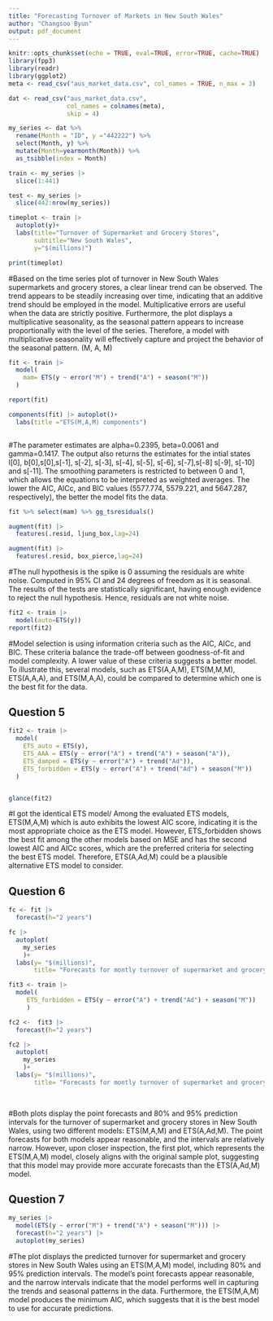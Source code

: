 ---
title: "Forecasting Turnover of Markets in New South Wales"
author: "Changsoo Byun"
output: pdf_document
---

```{r setup, include=FALSE}
knitr::opts_chunk$set(echo = TRUE, eval=TRUE, error=TRUE, cache=TRUE)
library(fpp3)
library(readr)
library(ggplot2)
meta <- read_csv("aus_market_data.csv", col_names = TRUE, n_max = 3)

dat <- read_csv("aus_market_data.csv", 
                col_names = colnames(meta),
                skip = 4)

my_series <- dat %>% 
  rename(Month = "ID", y ="442222") %>%
  select(Month, y) %>% 
  mutate(Month=yearmonth(Month)) %>% 
  as_tsibble(index = Month)

train <- my_series |> 
  slice(1:441)

test <- my_series |> 
  slice(442:nrow(my_series))
```




```{r echo=FALSE, message=FALSE, warning=FALSE}
timeplot <- train |> 
  autoplot(y)+
  labs(title="Turnover of Supermarket and Grocery Stores",
       subtitle="New South Wales",
       y="$(millions)")

print(timeplot)
```
#Based on the time series plot of turnover in New South Wales supermarkets and grocery stores, a clear linear trend can be observed. The trend appears to be steadily increasing over time, indicating that an additive trend should be employed in the model. Multiplicative errors are useful when the data are strictly positive. Furthermore, the plot displays a multiplicative seasonality, as the seasonal pattern appears to increase proportionally with the level of the series. Therefore, a model with multiplicative seasonality will effectively capture and project the behavior of the seasonal pattern. (M, A, M)




\newpage


```{r echo=FALSE, message=FALSE, warning=FALSE}

fit <- train |>
  model(
    mam= ETS(y ~ error("M") + trend("A") + season("M"))
  )

report(fit)

components(fit) |> autoplot()+
  labs(title ="ETS(M,A,M) components")



```
#The parameter estimates are alpha=0.2395, beta=0.0061 and gamma=0.1417. The output also returns the estimates for the intial states l[0], b[0],s[0],s[-1], s[-2], s[-3], s[-4], s[-5], s[-6], s[-7],s[-8] s[-9], s[-10] and s[-11]. The smoothing parameters is restricted to between 0 and 1, which allows the equations to be interpreted as weighted averages. The lower the AIC, AICc, and BIC values (5577.774, 5579.221, and 5647.287, respectively), the better the model fits the data.



\newpage


```{r echo=FALSE, message=FALSE, warning=FALSE}

fit %>% select(mam) %>% gg_tsresiduals()

augment(fit) |> 
  features(.resid, ljung_box,lag=24)

augment(fit) |> 
  features(.resid, box_pierce,lag=24)

```
#The null hypothesis is the spike is 0 assuming the residuals are white noise. Computed in 95% CI and 24 degrees of freedom as it is seasonal. The results of the tests are statistically significant, having enough evidence to reject the null hypothesis. Hence, residuals are not white noise.



\newpage


```{r}
fit2 <- train |>
  model(auto=ETS(y))
report(fit2)
```
#Model selection is using information criteria such as the AIC, AICc, and BIC. These criteria balance the trade-off between goodness-of-fit and model complexity. A lower value of these criteria suggests a better model. To illustrate this, several models, such as ETS(A,A,M), ETS(M,M,M), ETS(A,A,A), and ETS(M,A,A), could be compared to determine which one is the best fit for the data.


\newpage
## Question 5


```{r}
fit2 <- train |>
  model(
    ETS_auto = ETS(y),
    ETS_AAA = ETS(y ~ error("A") + trend("A") + season("A")),
    ETS_damped = ETS(y ~ error("A") + trend("Ad")),
    ETS_forbidden = ETS(y ~ error("A") + trend("Ad") + season("M"))
  )


glance(fit2)
```
#I got the identical ETS model/ Among the evaluated ETS models, ETS(M,A,M) which is auto exhibits the lowest AIC score, indicating it is the most appropriate choice as the ETS model. However, ETS_forbidden shows the best fit among the other models based on MSE and has the second lowest AIC and AICc scores, which are the preferred criteria for selecting the best ETS model. Therefore, ETS(A,Ad,M) could be a plausible alternative ETS model to consider.

\newpage
## Question 6


```{r}
fc <- fit |> 
  forecast(h="2 years")

fc |> 
  autoplot(
    my_series
    )+
  labs(y= "$(millions)",
       title= "Forecasts for montly turnover of supermarket and grocery stores")

fit3 <- train |>
  model(
     ETS_forbidden = ETS(y ~ error("A") + trend("Ad") + season("M"))
     )

fc2 <-  fit3 |> 
  forecast(h="2 years")

fc2 |> 
  autoplot(
    my_series
    )+
  labs(y= "$(millions)",
       title= "Forecasts for montly turnover of supermarket and grocery stores")
  
  

```

#Both plots display the point forecasts and 80% and 95% prediction intervals for the turnover of supermarket and grocery stores in New South Wales, using two different models: ETS(M,A,M) and ETS(A,Ad,M). The point forecasts for both models appear reasonable, and the intervals are relatively narrow. However, upon closer inspection, the first plot, which represents the ETS(M,A,M) model, closely aligns with the original sample plot, suggesting that this model may provide more accurate forecasts than the ETS(A,Ad,M) model.

\newpage
## Question 7


```{r}
my_series |> 
  model(ETS(y ~ error("M") + trend("A") + season("M"))) |> 
  forecast(h="2 years") |> 
  autoplot(my_series)

```
#The plot displays the predicted turnover for supermarket and grocery stores in New South Wales using an ETS(M,A,M) model, including 80% and 95% prediction intervals. The model's point forecasts appear reasonable, and the narrow intervals indicate that the model performs well in capturing the trends and seasonal patterns in the data. Furthermore, the ETS(M,A,M) model produces the minimum AIC, which suggests that it is the best model to use for accurate predictions.
